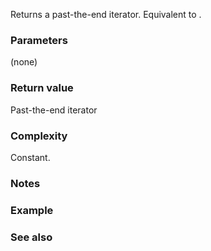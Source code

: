 {{cpp/utility/optional/title|end}}
{{cpp/utility/optional/navbar}}
{{dcl begin}}
{{dcl|since=c++26|
constexpr iterator end() noexcept;
}}
{{dcl|since=c++26|
constexpr const_iterator end() const noexcept;
}}
{{dcl end}}

Returns a past-the-end iterator. Equivalent to {{c|return begin() + has_value();}}.

{{image|range-begin-end.svg}}

===Parameters===
(none)

===Return value===
Past-the-end iterator

===Complexity===
Constant.

===Notes===
{{feature test macro|std=C++26|value=202406L|__cpp_lib_optional_range_support|Range support for {{tt|std::optional}}}}

===Example===
{{example|code=
#include &lt;optional&gt;
#include &lt;print&gt;

int main()
{
    constexpr std::optional&lt;int&gt; none = std::nullopt; // optional @1
    constexpr std::optional&lt;int&gt; some = 42;           // optional @2

    static_assert(none.begin() == none.end());
    static_assert(some.begin() != some.end());

    // ranged-for loop support
    for (int i : none)
        std::println("Optional @1 has a value of {}", i);

    for (int i : some)
        std::println("Optional @2 has a value of {}", i);
}
|output=
Optional @2 has a value of 42
}}

===See also===
{{dsc begin}}
{{dsc inc|cpp/utility/optional/dsc begin}}
{{dsc end}}

{{langlinks|es|ja|zh}}